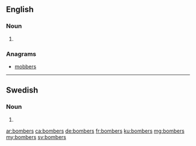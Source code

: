 {{also|Bombers}}
==English==

===Noun===
{{head|en}}

# {{plural of|bomber}}

===Anagrams===
* [[mobbers#English|mobbers]]

----

==Swedish==

===Noun===
{{head|sv|noun form}}

# {{sv-noun-form-indef-gen-pl|bomb}}

[[ar:bombers]]
[[ca:bombers]]
[[de:bombers]]
[[fr:bombers]]
[[ku:bombers]]
[[mg:bombers]]
[[my:bombers]]
[[sv:bombers]]